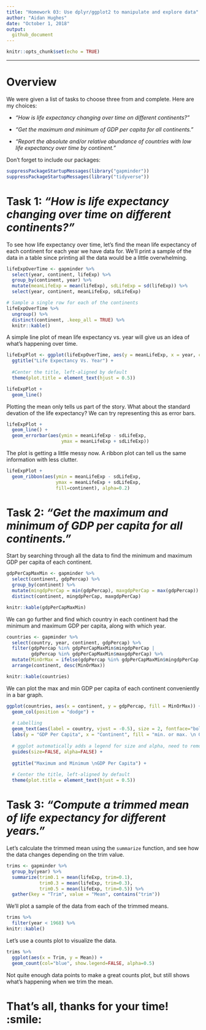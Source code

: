 ```yaml
---
title: "Homework 03: Use dplyr/ggplot2 to manipulate and explore data"
author: "Aidan Hughes"
date: "October 1, 2018"
output:
  github_document
---
```


```r
knitr::opts_chunk$set(echo = TRUE)
```
***
# Overview

We were given a list of tasks to choose three from and complete. Here are my choices:

* *"How is life expectancy changing over time on different continents?"*

* *"Get the maximum and minimum of GDP per capita for all continents."*

* *"Report the absolute and/or relative abundance of countries with low life expectancy over time by continent."*


Don't forget to include our packages:

```r
suppressPackageStartupMessages(library("gapminder"))
suppressPackageStartupMessages(library("tidyverse"))
```



# Task 1: *"How is life expectancy changing over time on different continents?"*

To see how life expectancy over time, let's find the mean life expectancy of each continent for each year we have data for. We'll print a sample of the data in a table since printing all the data would be a little overwhelming.

```r
lifeExpOverTime <- gapminder %>%
  select(year, continent, lifeExp) %>%
  group_by(continent, year) %>%
  mutate(meanLifeExp = mean(lifeExp), sdLifeExp = sd(lifeExp)) %>%
  select(year, continent, meanLifeExp, sdLifeExp)

# Sample a single row for each of the continents
lifeExpOverTime %>%
  ungroup() %>%
  distinct(continent, .keep_all = TRUE) %>%
  knitr::kable()
```

A simple line plot of mean life expectancy vs. year will give us an idea of what's happening over time.

```r
lifeExpPlot <- ggplot(lifeExpOverTime, aes(y = meanLifeExp, x = year, color = continent, group = continent)) +
  ggtitle("Life Expectancy Vs. Year") +
  
  #Center the title, left-aligned by default
  theme(plot.title = element_text(hjust = 0.5))

lifeExpPlot +
  geom_line()
```

Plotting the mean only tells us part of the story. What about the standard devation of the life expectancy? We can try representing this as error bars.

```r
lifeExpPlot +
  geom_line() +
  geom_errorbar(aes(ymin = meanLifeExp - sdLifeExp,
                    ymax = meanLifeExp + sdLifeExp))
```

The plot is getting a little messy now. A ribbon plot can tell us the same information with less clutter.

```r
lifeExpPlot +
  geom_ribbon(aes(ymin = meanLifeExp - sdLifeExp,
                  ymax = meanLifeExp + sdLifeExp,
                  fill=continent), alpha=0.2)
```



# Task 2: *"Get the maximum and minimum of GDP per capita for all continents."*

Start by searching through all the data to find the minimum and maximum GDP per capita of each continent.

```r
gdpPerCapMaxMin <- gapminder %>%
  select(continent, gdpPercap) %>%
  group_by(continent) %>%
  mutate(mingdpPerCap = min(gdpPercap), maxgdpPerCap = max(gdpPercap)) %>%
  distinct(continent, mingdpPerCap, maxgdpPerCap)

knitr::kable(gdpPerCapMaxMin)
```

We can go further and find which country in each continent had the minimum and maximum GDP per capita, along with which year.

```r
countries <- gapminder %>%
  select(country, year, continent, gdpPercap) %>%
  filter(gdpPercap %in% gdpPerCapMaxMin$mingdpPerCap |
         gdpPercap %in% gdpPerCapMaxMin$maxgdpPerCap) %>%
  mutate(MinOrMax = ifelse(gdpPercap %in% gdpPerCapMaxMin$mingdpPerCap, "min", "max")) %>%
  arrange(continent, desc(MinOrMax))

knitr::kable(countries)
```

We can plot the max and min GDP per capita of each continent conveniently in a bar graph.

```r
ggplot(countries, aes(x = continent, y = gdpPercap, fill = MinOrMax)) +
  geom_col(position = "dodge") +
  
  # Labelling
  geom_text(aes(label = country, vjust = -0.5), size = 2, fontface="bold") +
  labs(y = "GDP Per Capita", x = "Continent", fill = "min. or max. \n GDP") +
  
  # ggplot automatically adds a legend for size and alpha, need to remove them
  guides(size=FALSE, alpha=FALSE) +
  
  ggtitle("Maximum and Minimum \nGDP Per Capita") +
  
  # Center the title, left-aligned by default
  theme(plot.title = element_text(hjust = 0.5))
```

# Task 3: *"Compute a trimmed mean of life expectancy for different years."*

Let's calculate the trimmed mean using the `summarize` function, and see how the data changes depending on the trim value.

```r
trims <- gapminder %>%
  group_by(year) %>%
  summarize(trim0.1 = mean(lifeExp, trim=0.1),
            trim0.3 = mean(lifeExp, trim=0.3),
            trim0.5 = mean(lifeExp, trim=0.5)) %>%
  gather(key = "Trim", value = "Mean", contains("trim"))
```
We'll plot a sample of the data from each of the trimmed means.

```r
trims %>%
  filter(year < 1968) %>%
knitr::kable()
```


Let's use a counts plot to visualize the data.

```r
trims %>%
  ggplot(aes(x = Trim, y = Mean)) +
  geom_count(col="blue", show.legend=FALSE, alpha=0.5) 
```

Not quite enough data points to make a great counts plot, but still shows what's happening when we trim the mean.

# That's all, thanks for your time! :smile:
